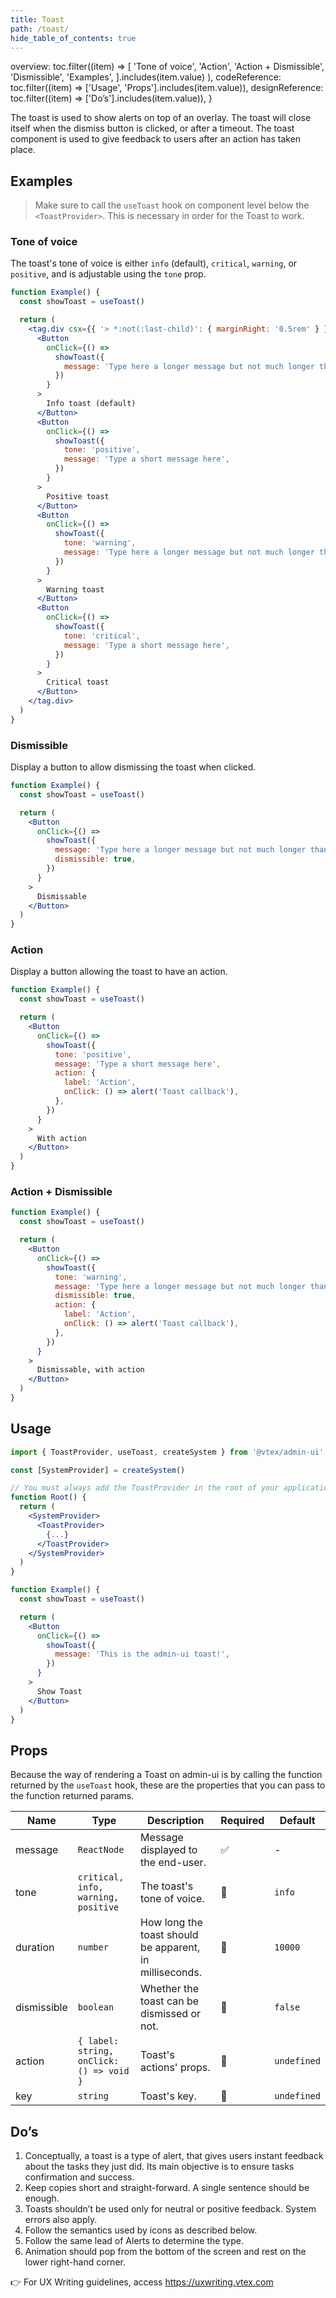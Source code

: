 ```yaml
---
title: Toast
path: /toast/
hide_table_of_contents: true
---
```



  overview: toc.filter((item) =>
    [
      'Tone of voice',
      'Action',
      'Action + Dismissible',
      'Dismissible',
      'Examples',
    ].includes(item.value)
  ),
  codeReference: toc.filter((item) => ['Usage', 'Props'].includes(item.value)),
  designReference: toc.filter((item) => ['Do’s'].includes(item.value)),
}

<Page toc={tabToc} hasTabs>
  <Panel id="overview">

The toast is used to show alerts on top of an overlay. The toast will close itself when the dismiss button is clicked, or after a timeout. The toast component is used to give feedback to users after an action has taken place.

## Examples

<blockquote palette="blue">

Make sure to call the `useToast` hook on component level below the `<ToastProvider>`. This is necessary in order for the Toast to work.

</blockquote>

### Tone of voice

The toast's tone of voice is either `info` (default), `critical`, `warning`, or `positive`, and is adjustable using the `tone` prop.

```jsx live
function Example() {
  const showToast = useToast()

  return (
    <tag.div csx={{ '> *:not(:last-child)': { marginRight: '0.5rem' } }}>
      <Button
        onClick={() =>
          showToast({
            message: 'Type here a longer message but not much longer than that',
          })
        }
      >
        Info toast (default)
      </Button>
      <Button
        onClick={() =>
          showToast({
            tone: 'positive',
            message: 'Type a short message here',
          })
        }
      >
        Positive toast
      </Button>
      <Button
        onClick={() =>
          showToast({
            tone: 'warning',
            message: 'Type here a longer message but not much longer than that',
          })
        }
      >
        Warning toast
      </Button>
      <Button
        onClick={() =>
          showToast({
            tone: 'critical',
            message: 'Type a short message here',
          })
        }
      >
        Critical toast
      </Button>
    </tag.div>
  )
}
```

### Dismissible

Display a button to allow dismissing the toast when clicked.

```jsx live
function Example() {
  const showToast = useToast()

  return (
    <Button
      onClick={() =>
        showToast({
          message: 'Type here a longer message but not much longer than that',
          dismissible: true,
        })
      }
    >
      Dismissable
    </Button>
  )
}
```

### Action

Display a button allowing the toast to have an action.

```jsx live
function Example() {
  const showToast = useToast()

  return (
    <Button
      onClick={() =>
        showToast({
          tone: 'positive',
          message: 'Type a short message here',
          action: {
            label: 'Action',
            onClick: () => alert('Toast callback'),
          },
        })
      }
    >
      With action
    </Button>
  )
}
```

### Action + Dismissible

```jsx live
function Example() {
  const showToast = useToast()

  return (
    <Button
      onClick={() =>
        showToast({
          tone: 'warning',
          message: 'Type here a longer message but not much longer than that',
          dismissible: true,
          action: {
            label: 'Action',
            onClick: () => alert('Toast callback'),
          },
        })
      }
    >
      Dismissable, with action
    </Button>
  )
}
```

  </Panel>
  <Panel id="codeReference">

## Usage

```jsx isStatic
import { ToastProvider, useToast, createSystem } from '@vtex/admin-ui'

const [SystemProvider] = createSystem()

// You must always add the ToastProvider in the root of your application
function Root() {
  return (
    <SystemProvider>
      <ToastProvider>
        {...}
      </ToastProvider>
    </SystemProvider>
  )
}

function Example() {
  const showToast = useToast()

  return (
    <Button
      onClick={() =>
        showToast({
          message: 'This is the admin-ui toast!',
        })
      }
    >
      Show Toast
    </Button>
  )
}
```

## Props

Because the way of rendering a Toast on admin-ui is by calling the function returned by the `useToast` hook, these are the properties that you can pass to the function returned params.

| Name        | Type                                     | Description                                             | Required | Default     |
| ----------- | ---------------------------------------- | ------------------------------------------------------- | -------- | ----------- |
| message     | `ReactNode`                              | Message displayed to the end-user.                      | ✅       | -           |
| tone        | `critical, info, warning, positive`      | The toast's tone of voice.                              | 🚫       | `info`      |
| duration    | `number`                                 | How long the toast should be apparent, in milliseconds. | 🚫       | `10000`     |
| dismissible | `boolean`                                | Whether the toast can be dismissed or not.              | 🚫       | `false`     |
| action      | `{ label: string, onClick: () => void }` | Toast's actions' props.                                 | 🚫       | `undefined` |
| key         | `string`                                 | Toast's key.                                            | 🚫       | `undefined` |

</Panel>

<Panel id="designReference">

## Do’s

1. Conceptually, a toast is a type of alert, that gives users instant feedback about the tasks they just did. Its main objective is to ensure tasks confirmation and success.
2. Keep copies short and straight-forward. A single sentence should be enough.
3. Toasts shouldn’t be used only for neutral or positive feedback. System errors also apply.
4. Follow the semantics used by icons as described below.
5. Follow the same lead of Alerts to determine the type.
6. Animation should pop from the bottom of the screen and rest on the lower right-hand corner.

👉 For UX Writing guidelines, access https://uxwriting.vtex.com

</Panel>
</Page>
